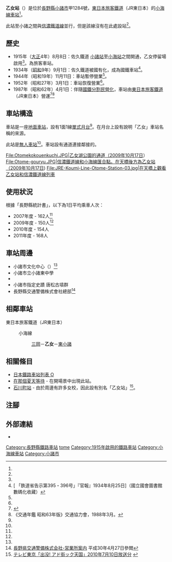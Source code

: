 {{NoteTA
|T=zh-hans:乙女站;zh-hk:乙女站;zh-tw:乙女車站;
|1=zh-hans:乙女站;zh-hk:乙女站;zh-tw:乙女車站;
}}
{{Infobox station
|公司色 = green
|站名 = 乙女
|圖片 = JRE-Koumi-Line-Higashi-Komoro-Station-01.jpg
|圖片說明 = 月台與候車室，前方為信濃鐵路線。
|日文原名 = 乙女
|平假名 = おとめ
|羅馬拼音 = Otome
|副站名 = 
|電報略號 = オト<ref name="nagano-zeneki">{{Cite book|author=信濃毎日新聞社出版部 |title=長野県鉄道全駅 増補改訂版 |publisher=信濃毎日新聞社 |date=2011-07-24 |isbn=9784784071647 |page=134|language=ja}}</ref>
|所在地 = {{JPN}}[[長野縣|長野縣]][[小諸市|小諸市]]甲1284號
|座標 = {{coord|36|18|40.56|N|138|26|27.27|E|type:railwaystation_region:JP-24|display=inline,title}}
|車站構造 = [[地面車站|地面車站]]<ref name="nagano-zeneki"/>
|月台配置 = 1面1線<ref name="nagano-zeneki"/>
|啟用年月日 = 1915年（[[大正|大正]]4年）8月8日<ref name="nagano-zeneki"/>
|廢站年月日 = 
|乘客人數 = 168
|上下車人次 = 
|統計年度 = 2011
|轉車 = 
|全寬備註 = [[無人車站|無人車站]]<ref name="nagano-zeneki"/><br>海拔：695.7米<ref name="nagano-zeneki"/>
|adjacent = {{Adjacent stations|system=東日本旅客鐵道|line=小海線|left=三岡|right=東小諸|note-left=1.1km|note-mid=距離[[小淵澤站|小淵澤]]76.4km|note-right=1.0km}}
}}
'''乙女站'''（{{jpn|j=乙女駅|hg=おとめえき|rm=Otome eki|f=y}}）是位於[[長野縣|長野縣]][[小諸市|小諸市]]甲1284號，[[東日本旅客鐵道|東日本旅客鐵道]]（JR東日本）的[[小海線|小海線]][[鐵路車站|車站]]<ref name="nagano-zeneki"/>。

此站至小諸之間與[[信濃鐵道線|信濃鐵道線]]並行，但是該線沒有在此處設站<ref name="nagano-zeneki"/>。

== 歷史 ==
* 1915年（[[大正|大正]]4年）8月8日：佐久鐵道 [[小諸站|小諸站]]至[[小海站|小海站]]之間開通，乙女停留場啟用<ref name="nagano-zeneki"/>。為旅客車站。
* 1934年（[[昭和|昭和]]9年）9月1日：佐久鐵道被國有化，成為國鐵車站<ref>[{{NDLDC|2958772/3}} 「鉄道省告示第395・396号」『官報』1934年8月25日]（國立國會圖書館數碼化收藏）</ref>。
* 1944年（昭和19年）11月11日：車站暫停營業<ref name="nagano-zeneki"/>。
* 1952年（昭和27年）3月1日：車站恢復營業<ref name="nagano-zeneki"/>。
* 1987年（昭和62年）4月1日：伴隨[[國鐵分割民營化|國鐵分割民營化]]，車站由[[東日本旅客鐵道|東日本旅客鐵道]]（JR東日本）營運<ref name="sone03">{{Cite book|author={{Translink|ja|曽根悟|曾根悟}}（監修） |title=週刊 歴史でめぐる鉄道全路線 国鉄・JR |editor=朝日新聞出版分冊百科編集部（編集） |publisher={{Translink|ja|朝日新聞出版}} |series=週刊朝日百科 |volume=3号 飯田線・身延線・小海線 |date=2009-07-26 |page=27 |language=ja}}</ref><ref name="trafic-yearbook-1988">《交通年鑑 昭和63年版》交通協力會，1988年3月。</ref>

== 車站構造 ==
車站是一座[[地面車站|地面車站]]，設有1面1線[[單式月台|單式月台]]<ref name="nagano-zeneki"/>。在月台上設有說明「乙女」車站名稱的來源。

此站是[[無人車站|無人車站]]<ref name="nagano-zeneki"/>。車站設有通道連接鄰接的{{Translink|ja|乙女湖公園}}。

<gallery>
File:Otomekokouenkuchi.JPG|乙女湖公園的通道（2009年10月17日）
File:Otome-gouryu.JPG|信濃鐵道線和小海線匯合點。在天橋後方為乙女站（2009年10月17日)
File:JRE-Koumi-Line-Otome-Station-03.jpg|在天橋上觀看乙女站和信濃鐵道線列車
</gallery>

== 使用狀況 ==
根據「長野縣統計書」，以下為1日平均乘車人次：
* 2007年度 - 162人<ref name="nagano-zeneki"/>
* 2009年度 - 150人<ref name="nagano-zeneki"/>
* 2010年度 - 154人
* 2011年度 - 168人

== 車站周邊 ==
* 小諸市文化中心（{{Translink|ja|乙女湖公園}}）<ref name="nagano-zeneki"/>
* 小諸市立小諸東中學
* {{Translink|ja|国道141号|國道141號}}
* 小諸市指定史蹟 唐松古墳群
* 長野縣交通警備株式會社總部<ref>[http://www.nk-keibi.co.jp/area.html 長野県交通警備株式会社-営業所案内] {{Wayback|url=http://www.nk-keibi.co.jp/area.html |date=20150226075039 }}{{ja icon}} 平成30年4月27日參閲</ref>

== 相鄰車站 ==
; 東日本旅客鐵道（JR東日本）
: {{Color|green|■}}小海線
:: [[三岡站|三岡]]－'''乙女'''－[[東小諸站|東小諸]]
== 相關條目 ==
{{commonscat|Otome Station}}
* [[日本鐵路車站列表_O|日本鐵路車站列表 O]]
* [[在那個夏天等待|在那個夏天等待]] - 在開場景中出現此站。
* [[石川町站|石川町站]] - 由於周邊有許多女校，因此設有別名「乙女站」<ref>[http://www.tv-tokyo.co.jp/adomachi/100710/30.html テレビ東京「出没! アド街ック天国」2010年7月10日放送分] {{Wayback|url=http://www.tv-tokyo.co.jp/adomachi/100710/30.html |date=20101017201615 }}{{ja icon}}</ref>。
== 注腳 ==
{{Reflist}}
== 外部連結 ==
*{{外部連結/JR東日本車站|386|乙女}}{{ja icon}}
{{小海線}}
{{DEFAULTSORT:Otome}}
[[Category:長野縣鐵路車站|Category:長野縣鐵路車站]]
[[Category:日本鐵路車站_O|tome]]
[[Category:1915年啟用的鐵路車站|Category:1915年啟用的鐵路車站]]
[[Category:小海線車站|Category:小海線車站]]
[[Category:小諸市|Category:小諸市]]